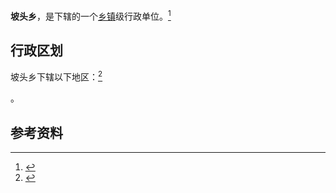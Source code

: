 {{中国乡级行政区|62/29/21/213/000}}

'''坡头乡'''，是{{PRC admin/fullname|62/29/21/213/000|3}}下辖的一个[[乡镇|乡镇]]级行政单位。<ref>{{PRC admin/ref sgc|{{PRC admin/parent|62/29/21/213/000}}}}</ref>

== 行政区划 ==

坡头乡下辖以下地区：<ref>{{PRC admin/ref sgc|62/29/21/213/000}}</ref>

{{PRC admin/children|62/29/21/213/000}}。

== 参考资料 ==

{{reflist}}

{{行政区划小作品}}
{{PRC admin/navcat|62/29/21/213/000}}